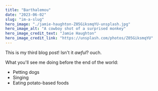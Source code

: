 ```yaml
---
title: "Barthalemou"
date: "2023-06-02"
slug: "im-a-slug"
hero_image: "./jamie-haughton-Z05GiksmqYU-unsplash.jpg"
hero_image_alt: "A cowboy shot of a surprised monkey"
hero_image_credit_text: "Jamie Haughton"
hero_image_credit_link: "https://unsplash.com/photos/Z05GiksmqYU"
---
```


This is my third blog post! Isn't it *awful*? ouch.

What you'll see me doing before the end of the world: 

* Petting dogs
* Singing
* Eating potato-based foods